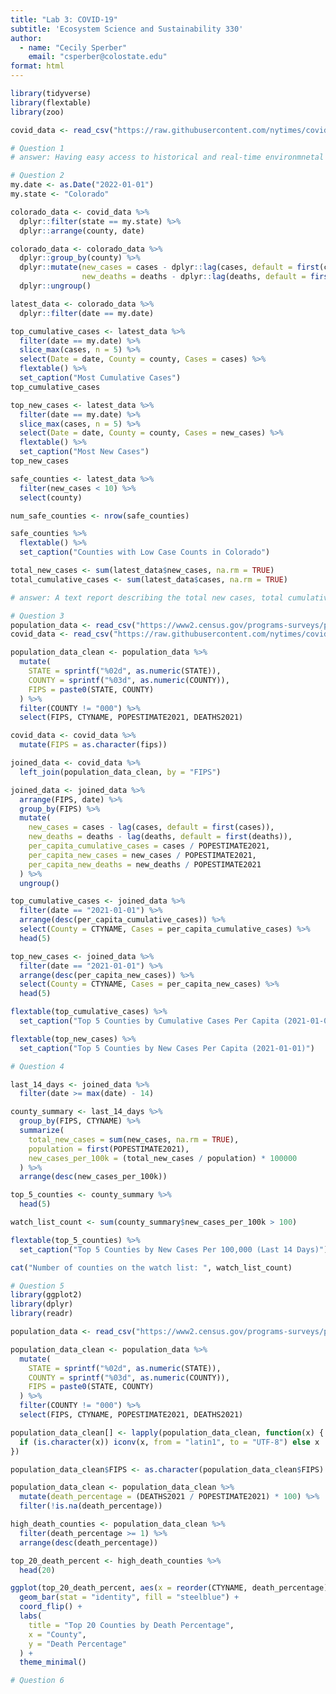 ```yaml
---
title: "Lab 3: COVID-19"
subtitle: 'Ecosystem Science and Sustainability 330'
author: 
  - name: "Cecily Sperber"
    email: "csperber@colostate.edu"
format: html
---
```


```r
library(tidyverse)  
library(flextable)  
library(zoo) 

covid_data <- read_csv("https://raw.githubusercontent.com/nytimes/covid-19-data/master/us-counties.csv")

```

```r
# Question 1
# answer: Having easy access to historical and real-time environmnetal data shapes our understanding of climate trends, resource management, and public health by giving the public and scientists/researches the ability to analyze and study trends and patterns as well as create predictions for the future. When this data disappears or becomes inaccessible, it could create challenges for the public and scientists/researchers to understand what is happening in the real world.
```

```r
# Question 2
my.date <- as.Date("2022-01-01")  
my.state <- "Colorado"  

colorado_data <- covid_data %>%
  dplyr::filter(state == my.state) %>%  
  dplyr::arrange(county, date)

colorado_data <- colorado_data %>%
  dplyr::group_by(county) %>%
  dplyr::mutate(new_cases = cases - dplyr::lag(cases, default = first(cases)),
                new_deaths = deaths - dplyr::lag(deaths, default = first(deaths))) %>%
  dplyr::ungroup()

latest_data <- colorado_data %>%
  dplyr::filter(date == my.date)  

top_cumulative_cases <- latest_data %>%
  filter(date == my.date) %>%
  slice_max(cases, n = 5) %>%
  select(Date = date, County = county, Cases = cases) %>%
  flextable() %>%
  set_caption("Most Cumulative Cases")
top_cumulative_cases 

top_new_cases <- latest_data %>%
  filter(date == my.date) %>%
  slice_max(cases, n = 5) %>%
  select(Date = date, County = county, Cases = new_cases) %>%
  flextable() %>%
  set_caption("Most New Cases")
top_new_cases

safe_counties <- latest_data %>%
  filter(new_cases < 10) %>%
  select(county)

num_safe_counties <- nrow(safe_counties)

safe_counties %>%
  flextable() %>%
  set_caption("Counties with Low Case Counts in Colorado")

total_new_cases <- sum(latest_data$new_cases, na.rm = TRUE)
total_cumulative_cases <- sum(latest_data$cases, na.rm = TRUE)

# answer: A text report describing the total new cases, total cumulative cases, and number of safe counties

```

```r
# Question 3
population_data <- read_csv("https://www2.census.gov/programs-surveys/popest/datasets/2020-2021/counties/totals/co-est2021-alldata.csv")
covid_data <- read_csv("https://raw.githubusercontent.com/nytimes/covid-19-data/master/us-counties.csv")

population_data_clean <- population_data %>%
  mutate(
    STATE = sprintf("%02d", as.numeric(STATE)),   
    COUNTY = sprintf("%03d", as.numeric(COUNTY)), 
    FIPS = paste0(STATE, COUNTY)                  
  ) %>%
  filter(COUNTY != "000") %>%
  select(FIPS, CTYNAME, POPESTIMATE2021, DEATHS2021)       

covid_data <- covid_data %>%
  mutate(FIPS = as.character(fips)) 

joined_data <- covid_data %>%
  left_join(population_data_clean, by = "FIPS")

joined_data <- joined_data %>%
  arrange(FIPS, date) %>%
  group_by(FIPS) %>%
  mutate(
    new_cases = cases - lag(cases, default = first(cases)), 
    new_deaths = deaths - lag(deaths, default = first(deaths)),  
    per_capita_cumulative_cases = cases / POPESTIMATE2021,
    per_capita_new_cases = new_cases / POPESTIMATE2021,
    per_capita_new_deaths = new_deaths / POPESTIMATE2021
  ) %>%
  ungroup()

top_cumulative_cases <- joined_data %>%
  filter(date == "2021-01-01") %>%
  arrange(desc(per_capita_cumulative_cases)) %>%
  select(County = CTYNAME, Cases = per_capita_cumulative_cases) %>%
  head(5)

top_new_cases <- joined_data %>%
  filter(date == "2021-01-01") %>%
  arrange(desc(per_capita_new_cases)) %>%
  select(County = CTYNAME, Cases = per_capita_new_cases) %>%
  head(5)

flextable(top_cumulative_cases) %>%
  set_caption("Top 5 Counties by Cumulative Cases Per Capita (2021-01-01)")

flextable(top_new_cases) %>%
  set_caption("Top 5 Counties by New Cases Per Capita (2021-01-01)")

```

```r
# Question 4

last_14_days <- joined_data %>%
  filter(date >= max(date) - 14)

county_summary <- last_14_days %>%
  group_by(FIPS, CTYNAME) %>%
  summarize(
    total_new_cases = sum(new_cases, na.rm = TRUE),
    population = first(POPESTIMATE2021),  
    new_cases_per_100k = (total_new_cases / population) * 100000  
  ) %>%
  arrange(desc(new_cases_per_100k))

top_5_counties <- county_summary %>%
  head(5)

watch_list_count <- sum(county_summary$new_cases_per_100k > 100)

flextable(top_5_counties) %>%
  set_caption("Top 5 Counties by New Cases Per 100,000 (Last 14 Days)")

cat("Number of counties on the watch list: ", watch_list_count)

```

```r
# Question 5
library(ggplot2)
library(dplyr)
library(readr)

population_data <- read_csv("https://www2.census.gov/programs-surveys/popest/datasets/2020-2021/counties/totals/co-est2021-alldata.csv")

population_data_clean <- population_data %>%
  mutate(
    STATE = sprintf("%02d", as.numeric(STATE)),   
    COUNTY = sprintf("%03d", as.numeric(COUNTY)),
    FIPS = paste0(STATE, COUNTY)                  
  ) %>%
  filter(COUNTY != "000") %>%  
  select(FIPS, CTYNAME, POPESTIMATE2021, DEATHS2021) 

population_data_clean[] <- lapply(population_data_clean, function(x) {
  if (is.character(x)) iconv(x, from = "latin1", to = "UTF-8") else x
})

population_data_clean$FIPS <- as.character(population_data_clean$FIPS)

population_data_clean <- population_data_clean %>%
  mutate(death_percentage = (DEATHS2021 / POPESTIMATE2021) * 100) %>%
  filter(!is.na(death_percentage)) 

high_death_counties <- population_data_clean %>%
  filter(death_percentage >= 1) %>%
  arrange(desc(death_percentage))

top_20_death_percent <- high_death_counties %>%
  head(20)

ggplot(top_20_death_percent, aes(x = reorder(CTYNAME, death_percentage), y = death_percentage)) +
  geom_bar(stat = "identity", fill = "steelblue") +
  coord_flip() +  
  labs(
    title = "Top 20 Counties by Death Percentage",
    x = "County",
    y = "Death Percentage"
  ) +
  theme_minimal()

```

```r
# Question 6




```